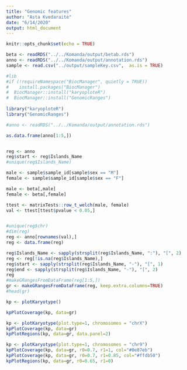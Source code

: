 ```yaml
---
title: "Genomic features"
author: "Asta Kvedaraitė"
date: "6/14/2020"
output: html_document
---
```


```r
knitr::opts_chunk$set(echo = TRUE)
```


```r
beta <- readRDS("../../Komanda/output/betab.rds")
anno <- readRDS("../../Komanda/output/annotation.rds")
sample <- read.csv("../output/sampleKey.csv",  as.is = TRUE)


```

```r
#lib
#if (!requireNamespace("BiocManager", quietly = TRUE))
#    install.packages("BiocManager")
#  BiocManager::install("karyoploteR")
#  BiocManager::install("GenomicRanges")
  
library("karyoploteR")
library("GenomicRanges")  

```

```r
#anno <- readRDS("../../Komanda/output/annotation.rds")

as.data.frame(anno[1:5,])


reg <- anno
reg$start <- reg$Islands_Name
#unique(reg$Islands_Name)

male <- sample$sample_id[sample$sex == "M"]
female <- sample$sample_id[sample$sex == "F"]

male <- beta[,male]
female <- beta[,female]

ttest <- matrixTests::row_t_welch(male, female)
val <- ttest[ttest$pvalue < 0.05,]


#unique(reg$chr)
#dim(reg)
reg <- anno[rownames(val),]
reg <- data.frame(reg)

reg$Islands_Name <- sapply(strsplit(reg$Islands_Name, ":"), "[", 2)
reg <- reg[!is.na(reg$Islands_Name),]
reg$start <- sapply(strsplit(reg$Islands_Name, "-"), "[", 1)
reg$end <- sapply(strsplit(reg$Islands_Name, "-"), "[", 2)
reg
#makeGRangesFromDataFrame(reg[1:5,]) 
gr <- makeGRangesFromDataFrame(reg, keep.extra.columns=TRUE)
#head(gr)
```

```r
kp <- plotKaryotype()

kpPlotCoverage(kp, data=gr)

```

```r
kp <- plotKaryotype(plot.type=1, chromosomes = "chrX")
kpPlotCoverage(kp, data=gr)
kpPlotRegions(kp, data=gr, data.panel=2)

```

```r


kp <- plotKaryotype(plot.type=1, chromosomes = "chr9")
kpPlotCoverage(kp, data=gr, r0=0.7, r1=1, col="#0e87eb")
kpPlotCoverage(kp, data=gr, r0=0.7, r1=0.85, col="#ffdb50")
kpPlotRegions(kp, data=gr, r0=0.65, r1=0)


```
